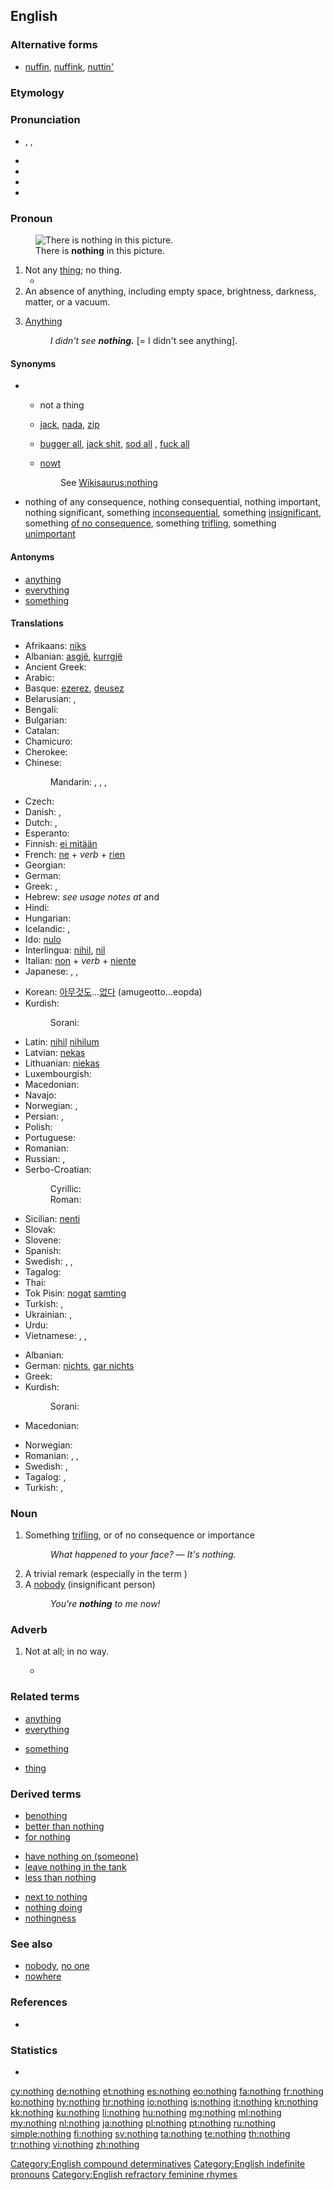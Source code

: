 ==English==
{{wikipedia|dab=Nothing (disambiguation)}}

===Alternative forms===
* {{qualifier|nonstandard}} [[nuffin]], [[nuffink]], [[nuttin']]

===Etymology===
{{compound|no|thing}}

===Pronunciation===
* {{enPR|nŭth'ĭng}}, {{IPA|/ˈnʌθɪŋ/}}, {{X-SAMPA|/"nVTIN/}}
* {{audio|en-us-nothing.ogg|Audio (US)}}
* {{rhymes|ʌθɪŋ}}
* {{hyphenation|noth|ing}}
* {{rhymes|ɪŋ}}

===Pronoun===
{{wikipedia}}
{{en-pron}}
[[File:Blanco landscape.svg|thumb|There is '''nothing''' in this picture.]]

# Not any [[thing]]; no thing.
#* {{quote-book|year=1839|author=Charles Dickens|passage=the players see little or '''nothing''' of their cards at first starting|title=Nicholas Nickleby}}
# An absence of anything, including empty space, brightness, darkness, matter, or a vacuum.
# {{slang|in [[double negative]]s}} [[anything|Anything]]
#: ''I didn't see '''nothing.''''' [= I didn't see anything].

====Synonyms====
* {{sense|not any thing}}
** {{sense|standard}} not a thing
** {{sense|slang}} [[jack]], [[nada]], [[zip]]
** {{sense|vulgar slang}} [[bugger all]], [[jack shit]],<!--two words? hyphenated?--> [[sod all]] {{qualifier|British}}, [[fuck all]]
** {{sense|Northern English dialect}} [[nowt]]
:: See [[Wikisaurus:nothing]]
* {{sense|something trifling}} nothing of any consequence, nothing consequential, nothing important, nothing significant, something [[inconsequential]], something [[insignificant]], something [[of no consequence]], something [[trifling]], something [[unimportant]]

====Antonyms====
* [[anything]]
* [[everything]]
* [[something]]

====Translations====
{{trans-top|not any thing}}
* Afrikaans: [[niks]]
* Albanian: [[asgjë]], [[kurrgjë]]
* Ancient Greek: {{tø|grc|οὐδέν|n|sc=polytonic}}
* Arabic: {{t|ar|لا شئ|tr=laa shay'|sc=Arab}}
* Basque: [[ezerez]], [[deusez]]
* Belarusian: {{t|be|нішто|tr=ništó|sc=Cyrl}}, {{t|be|нічога|tr=ničóha|sc=Cyrl}}
* Bengali: {{t|bn|কিছু না|tr=kichu na|sc=Beng|xs=Bengali}}
* Bulgarian: {{t+|bg|нищо|tr=níšto}}
* Catalan: {{t|ca|res}}
* Chamicuro: {{tø|ccc|kala}}
* Cherokee: {{t|chr|ᎠᏝ ᎪᎱᏍᏗ|tr=átla gohusdi|sc=Cher}}
* Chinese:
*: Mandarin: {{t|cmn|沒什麼|sc=Hani}}, {{t|cmn|没什么|tr=méi shénme|sc=Hani}}, {{t-|cmn|沒事|sc=Hani}}, {{t-|cmn|没事|tr=méishì|sc=Hani}}
* Czech: {{t+|cs|nic}}
* Danish: {{t+|da|intet}}, {{t+|da|ingenting}}
* Dutch: {{t+|nl|niets}}, {{t+|nl|niks}}
* Esperanto: {{t|eo|nenio}}
* Finnish: [[ei mitään]]
* French: [[ne]] + ''verb'' + [[rien]]
* Georgian: {{t|ka|არაფერი|sc=Geor}}
* German: {{t+|de|nichts}}
* Greek: {{t+|el|τίποτε|n|tr=tipote}}, {{t+|el|τίποτα|n|tr=tipota}}
* Hebrew: ''see usage notes at'' {{t+|he|שום דבר|alt=שׁוּם דָּבָר}} and {{t+|he|כלום|alt=כְּלוּם}}
* Hindi: {{t|hi|कुछ नहीं|tr=kuch nahī̃|sc=Deva}}
* Hungarian: {{t+|hu|semmi}}
* Icelandic: {{t|is|ekkert|n}}, {{t|is|neitt}}
* Ido: [[nulo]]
* Interlingua: [[nihil]], [[nil]]
* Italian: [[non#Italian|non]] + ''verb'' + [[niente]]
* Japanese: {{t|ja|何も|tr=なにも, nani-mo|sc=Jpan}}, {{t|ja|何でもない|tr=なんでもない, nandemonai|sc=Jpan}}, {{t|ja|別に|tr=べつに, betsu-ni|sc=Jpan}}
{{trans-mid}}
* Korean: [[아무것도]]...[[없다]] (amugeotto...eopda)
* Kurdish:
*: Sorani: {{ku-Arab|[[هیچ]]}}
* Latin: [[nihil]] {{n}} {{indeclinable}} [[nihilum]] {{n}}
* Latvian: [[nekas]]
* Lithuanian: [[niekas]]
* Luxembourgish: {{t|lb|näischt}}
* Macedonian: {{t-|mk|ништо|n|tr=níšto}}
* Navajo: {{tø|nv|ádin}}
* Norwegian: {{t+|no|ingenting}}, {{t|no|inget}}
* Persian: {{t|fa|هیچ|tr=hič|sc=fa-Arab}}, {{t|fa|هیچ‌چیز|tr=hič-čiz|sc=fa-Arab}}
* Polish: {{t+|pl|nic}}
* Portuguese: {{t+|pt|nada}}
* Romanian: {{t-|ro|nimic}}
* Russian: {{t+|ru|ничто|tr=ništó}}, {{t|ru|ничего|tr=ničegó|sc=Cyrl}} {{qualifier|read: ničevó}}
* Serbo-Croatian:
*: Cyrillic: {{t|sh|ништа|alt=ни̏шта|sc=Cyrl}}
*: Roman: {{t|sh|ništa|alt=nȉšta}}
* Sicilian: [[nenti]]
* Slovak: {{t|sk|nič}}
* Slovene: {{t+|sl|nič}}
* Spanish: {{t+|es|nada}}
* Swedish: {{t+|sv|inget}}, {{t+|sv|ingenting}}, {{t|sv|intet}}
* Tagalog: {{t+|tl|wala|xs=Tagalog}}
* Thai: {{t|th|ไม่มีอะไร|tr=mâi mee àrai|sc=Thai}}
* Tok Pisin: [[nogat]] [[samting]]
* Turkish: {{t|tr|hiç}}, {{t|tr|hiç bir şey}}
* Ukrainian: {{t|uk|ніщо|tr=niščó|sc=Cyrl}}, {{t|uk|нічого|tr=ničóho|sc=Cyrl}}
* Urdu: {{t|ur|کچھ نہیں|tr=kuch nahī̃|sc=ur-Arab}}
* Vietnamese: {{t|vi|không}}, {{t|vi|không có gì}}, {{t|vi|không cái gì}}
{{trans-bottom}}

{{trans-top|something trifling}}
* Albanian: {{t+|sq|bosh|xs=Albanian}}
* German: [[nichts]], [[gar nichts]]
* Greek: {{t+|el|τίποτα|n|tr=tipota}}
* Kurdish:
*: Sorani: {{ku-Arab|[[هیچ]]}}
* Macedonian: {{t-|mk|ништо|n|tr=níšto}}
{{trans-mid}}
* Norwegian: {{t+|no|ingenting}}
* Romanian: {{t|ro|nimic|n}}, {{t|ro|fleac|n}}, {{t|ro|bagatelă|f}}
* Swedish: {{t+|sv|inget}}, {{t+|sv|ingenting}}
* Tagalog: {{t+|tl|wala|xs=Tagalog}}, {{t|tl|wala lang|xs=Tagalog}}
* Turkish: {{t|tr|ehemmiyetsiz}}, {{t|tr|önemsiz}}
{{trans-bottom}}

===Noun===
{{en-noun}}

# Something [[trifling]], or of no consequence or importance
#: ''What happened to your face?'' &mdash; ''It's nothing.''
# A trivial remark (especially in the term {{term|sweet nothings}})
# A [[nobody]] (insignificant person)
#: ''You're '''nothing''' to me now!''

===Adverb===
{{en-adv|-}}

# {{archaic}} Not at all; in no way.
#* {{quote-book|author=Thomas Salusbury|title=Galileo's Dialogue Concerning the Two World Systems|passage=The Motion from London to Syria is as much as nothing; and '''nothing''' altereth the relation which is between them.|year=1662}}

===Related terms===
{{rel-top3|Terms etymologically related to the pronoun, noun, or adverb ''nothing''}}
* [[anything]]
* [[everything]]
{{rel-mid3}}
* [[something]]
{{rel-mid3}}
* [[thing]]
{{rel-bottom}}

===Derived terms===
{{rel-top3|Terms derived from the pronoun, noun, or adverb ''nothing''}}
* [[benothing]]
* [[better than nothing]]
* [[for nothing]]
{{rel-mid3}}
* [[have nothing on|have nothing on (someone)]]
* [[leave nothing in the tank]]
* [[less than nothing]]
{{rel-mid3}}
* [[next to nothing]]
* [[nothing doing]]
* [[nothingness]]
{{rel-bottom}}

===See also===
* [[nobody]], [[no one]]
* [[nowhere]]

===References===
* {{R:OED2}}

===Statistics===
* {{rank|part|off|took|162|nothing|God|three|put}}

[[Category:English compound determinatives]]
[[Category:English indefinite pronouns]]
[[Category:English refractory feminine rhymes]]

[[cy:nothing]]
[[de:nothing]]
[[et:nothing]]
[[es:nothing]]
[[eo:nothing]]
[[fa:nothing]]
[[fr:nothing]]
[[ko:nothing]]
[[hy:nothing]]
[[hr:nothing]]
[[io:nothing]]
[[is:nothing]]
[[it:nothing]]
[[kn:nothing]]
[[kk:nothing]]
[[ku:nothing]]
[[li:nothing]]
[[hu:nothing]]
[[mg:nothing]]
[[ml:nothing]]
[[my:nothing]]
[[nl:nothing]]
[[ja:nothing]]
[[pl:nothing]]
[[pt:nothing]]
[[ru:nothing]]
[[simple:nothing]]
[[fi:nothing]]
[[sv:nothing]]
[[ta:nothing]]
[[te:nothing]]
[[th:nothing]]
[[tr:nothing]]
[[vi:nothing]]
[[zh:nothing]]